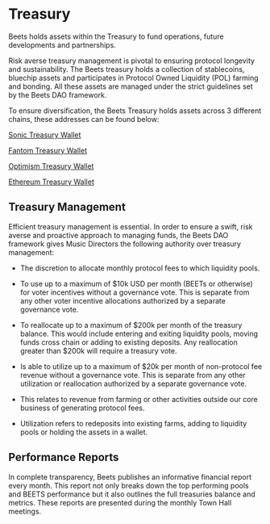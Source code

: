 # Treasury

Beets holds assets within the Treasury to fund operations, future developments and partnerships.

Risk averse treasury management is pivotal to ensuring protocol longevity and sustainability. The Beets treasury holds a collection of stablecoins, bluechip assets and participates in Protocol Owned Liquidity (POL) farming and bonding. All these assets are managed under the strict guidelines set by the Beets DAO framework.

To ensure diversification, the Beets Treasury holds assets across 3 different chains, these addresses can be found below:

[Sonic Treasury Wallet](https://debank.com/profile/0xc5E0250037195850E4D987CA25d6ABa68ef5fEe8)

[Fantom Treasury Wallet](https://debank.com/profile/0xa1e849b1d6c2fd31c63eef7822e9e0632411ada7)

[Optimism Treasury Wallet](https://debank.com/profile/0x2a185c8a3c63d7bfe63ad5d950244ffe9d0a4b60)

[Ethereum Treasury Wallet](https://debank.com/profile/0xea06e1b4259730724885a39ce3ca670efb020e26)

## Treasury Management

Efficient treasury management is essential. In order to ensure a swift, risk averse and proactive approach to managing funds, the Beets DAO framework gives Music Directors the following authority over treasury management:

-   The discretion to allocate monthly protocol fees to which liquidity pools.

-   To use up to a maximum of $10k USD per month (BEETs or otherwise) for voter incentives without a governance vote. This is separate from any other voter incentive allocations authorized by a separate governance vote.

-   To reallocate up to a maximum of $200k per month of the treasury balance. This would include entering and exiting liquidity pools, moving funds cross chain or adding to existing deposits. Any reallocation greater than $200k will require a treasury vote.

-   Is able to utilize up to a maximum of $20k per month of non-protocol fee revenue without a governance vote. This is separate from any other utilization or reallocation authorized by a separate governance vote.

-   This relates to revenue from farming or other activities outside our core business of generating protocol fees.

-   Utilization refers to redeposits into existing farms, adding to liquidity pools or holding the assets in a wallet.

## Performance Reports

In complete transparency, Beets publishes an informative financial report every month. This report not only breaks down the top performing pools and BEETS performance but it also outlines the full treasuries balance and metrics. These reports are presented during the monthly Town Hall meetings.
